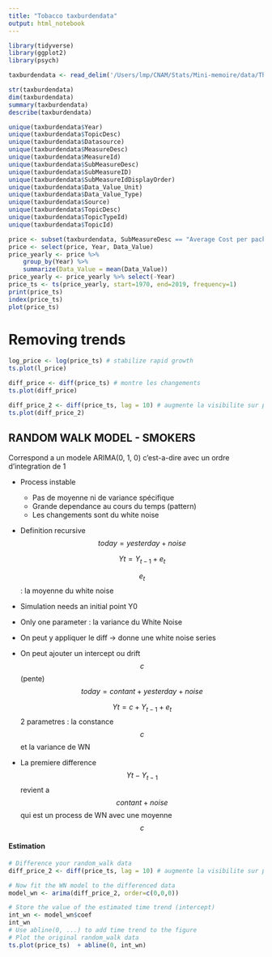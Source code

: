 ```yaml
---
title: "Tobacco taxburdendata"
output: html_notebook
---
```

```r
library(tidyverse)
library(ggplot2)
library(psych)

```

```r
taxburdendata <- read_delim('/Users/lmp/CNAM/Stats/Mini-memoire/data/The_Tax_Burden_on_Tobacco__1970-2019.csv', delim = ";")
```
```r
str(taxburdendata)
dim(taxburdendata)
summary(taxburdendata)
describe(taxburdendata)
```

```r
unique(taxburdendata$Year)
unique(taxburdendata$TopicDesc)
unique(taxburdendata$Datasource)
unique(taxburdendata$MeasureDesc)
unique(taxburdendata$MeasureId)
unique(taxburdendata$SubMeasureDesc)
unique(taxburdendata$SubMeasureID)
unique(taxburdendata$SubMeasureIdDisplayOrder)
unique(taxburdendata$Data_Value_Unit)
unique(taxburdendata$Data_Value_Type)
unique(taxburdendata$Source)
unique(taxburdendata$TopicDesc)
unique(taxburdendata$TopicTypeId)
unique(taxburdendata$TopicId)
```

```r
price <- subset(taxburdendata, SubMeasureDesc == "Average Cost per pack")
price <- select(price, Year, Data_Value)
price_yearly <- price %>%
    group_by(Year) %>% 
    summarize(Data_Value = mean(Data_Value))
price_yearly <- price_yearly %>% select(-Year)
price_ts <- ts(price_yearly, start=1970, end=2019, frequency=1)
print(price_ts)
index(price_ts)
plot(price_ts)
```

# Removing trends
```r
log_price <- log(price_ts) # stabilize rapid growth
ts.plot(l_price)

diff_price <- diff(price_ts) # montre les changements
ts.plot(diff_price)

diff_price_2 <- diff(price_ts, lag = 10) # augmente la visibilite sur plus grande periode
ts.plot(diff_price_2)
```
## RANDOM WALK MODEL - SMOKERS

Correspond a un modele ARIMA(0, 1, 0) c'est-a-dire avec un ordre d'integration de 1

- Process instable 
  - Pas de moyenne ni de variance spécifique
  - Grande dependance au cours du temps (pattern)
  - Les changements sont du white noise
  
- Definition recursive 
  $$today = yesterday + noise$$
  
  $$Y{t} = Y_{t-1} + e_{t}$$
  
  $$e_{t}$$ : la moyenne du white noise
  
- Simulation needs an initial point Y0
- Only one parameter : la variance du White Noise

- On peut y appliquer le diff -> donne une white noise series

- On peut ajouter un intercept ou drift $$c$$ (pente)
  $$today = contant + yesterday + noise$$

  $$Y{t} = c + Y_{t-1} + e_{t}$$
  2 parametres : la constance $$c$$ et la variance de WN
- La premiere difference $$Y{t} - Y_{t-1}$$ revient a $$contant + noise$$ qui est un process de WN avec une moyenne $$c$$

#### Estimation
```r
# Difference your random_walk data
diff_price_2 <- diff(price_ts, lag = 10) # augmente la visibilite sur plus grande periode

# Now fit the WN model to the differenced data
model_wn <- arima(diff_price_2, order=c(0,0,0))

# Store the value of the estimated time trend (intercept)
int_wn <- model_wn$coef
int_wn
# Use abline(0, ...) to add time trend to the figure
# Plot the original random_walk data
ts.plot(price_ts)  + abline(0, int_wn)

```

